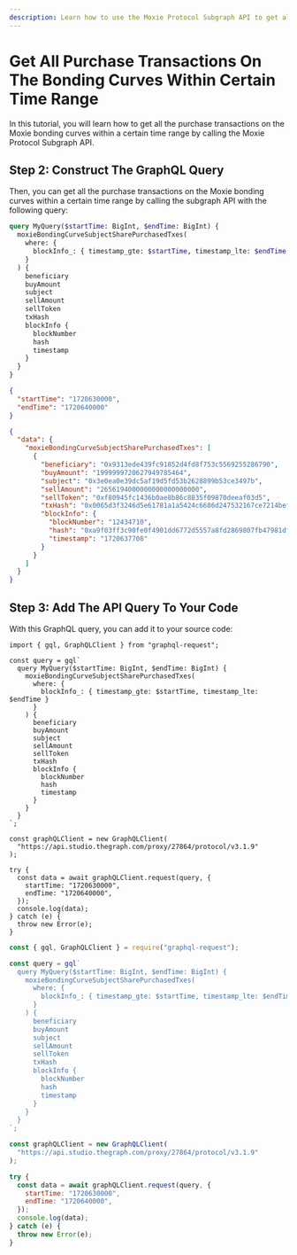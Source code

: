 ```yaml
---
description: Learn how to use the Moxie Protocol Subgraph API to get all the purchase transactions on the Moxie bonding curves within a certain time range.
---
```



# Get All Purchase Transactions On The Bonding Curves Within Certain Time Range

In this tutorial, you will learn how to get all the purchase transactions on the Moxie bonding curves within a certain time range by calling the Moxie Protocol Subgraph API.

<PreRequisites />

<InstallDependencies />

## Step 2: Construct The GraphQL Query

Then, you can get all the purchase transactions on the Moxie bonding curves within a certain time range by calling the subgraph API with the following query:

<Tabs>
<TabItem value="query" label="Query">

```graphql
query MyQuery($startTime: BigInt, $endTime: BigInt) {
  moxieBondingCurveSubjectSharePurchasedTxes(
    where: {
      blockInfo_: { timestamp_gte: $startTime, timestamp_lte: $endTime }
    }
  ) {
    beneficiary
    buyAmount
    subject
    sellAmount
    sellToken
    txHash
    blockInfo {
      blockNumber
      hash
      timestamp
    }
  }
}
```

</TabItem>
<TabItem value="variable" label="Variable">

```json
{
  "startTime": "1720630000",
  "endTime": "1720640000"
}
```

</TabItem>
<TabItem value="response" label="Response">

```json
{
  "data": {
    "moxieBondingCurveSubjectSharePurchasedTxes": [
      {
        "beneficiary": "0x9313ede439fc91852d4fd8f753c5569255286790",
        "buyAmount": "1999999720627949785464",
        "subject": "0x3e0ea0e39dc5af19d5fd53b2628899b53ce3497b",
        "sellAmount": "2656194000000000000000000",
        "sellToken": "0xf80945fc1436b0ae8b86c8835f09870deeaf03d5",
        "txHash": "0x0065d3f3246d5e61781a1a5424c6686d247532167ce7214beffef38732dc9ed8",
        "blockInfo": {
          "blockNumber": "12434710",
          "hash": "0xa9f03ff3c90fe0f4901dd6772d5557a8fd2869807fb47981df9af650194eaa81",
          "timestamp": "1720637708"
        }
      }
    ]
  }
}
```

</TabItem>
</Tabs>

## Step 3: Add The API Query To Your Code

With this GraphQL query, you can add it to your source code:

<Tabs>
<TabItem value="grapqhl_ts" label="graphql-request (TS)">

```tsx
import { gql, GraphQLClient } from "graphql-request";

const query = gql`
  query MyQuery($startTime: BigInt, $endTime: BigInt) {
    moxieBondingCurveSubjectSharePurchasedTxes(
      where: {
        blockInfo_: { timestamp_gte: $startTime, timestamp_lte: $endTime }
      }
    ) {
      beneficiary
      buyAmount
      subject
      sellAmount
      sellToken
      txHash
      blockInfo {
        blockNumber
        hash
        timestamp
      }
    }
  }
`;

const graphQLClient = new GraphQLClient(
  "https://api.studio.thegraph.com/proxy/27864/protocol/v3.1.9"
);

try {
  const data = await graphQLClient.request(query, {
    startTime: "1720630000",
    endTime: "1720640000",
  });
  console.log(data);
} catch (e) {
  throw new Error(e);
}
```

</TabItem>
<TabItem value="graphql_js" label="graphql-request (JS)">

```jsx
const { gql, GraphQLClient } = require("graphql-request");

const query = gql`
  query MyQuery($startTime: BigInt, $endTime: BigInt) {
    moxieBondingCurveSubjectSharePurchasedTxes(
      where: {
        blockInfo_: { timestamp_gte: $startTime, timestamp_lte: $endTime }
      }
    ) {
      beneficiary
      buyAmount
      subject
      sellAmount
      sellToken
      txHash
      blockInfo {
        blockNumber
        hash
        timestamp
      }
    }
  }
`;

const graphQLClient = new GraphQLClient(
  "https://api.studio.thegraph.com/proxy/27864/protocol/v3.1.9"
);

try {
  const data = await graphQLClient.request(query, {
    startTime: "1720630000",
    endTime: "1720640000",
  });
  console.log(data);
} catch (e) {
  throw new Error(e);
}
```

</TabItem>
</Tabs>

<DeveloperSupport />
